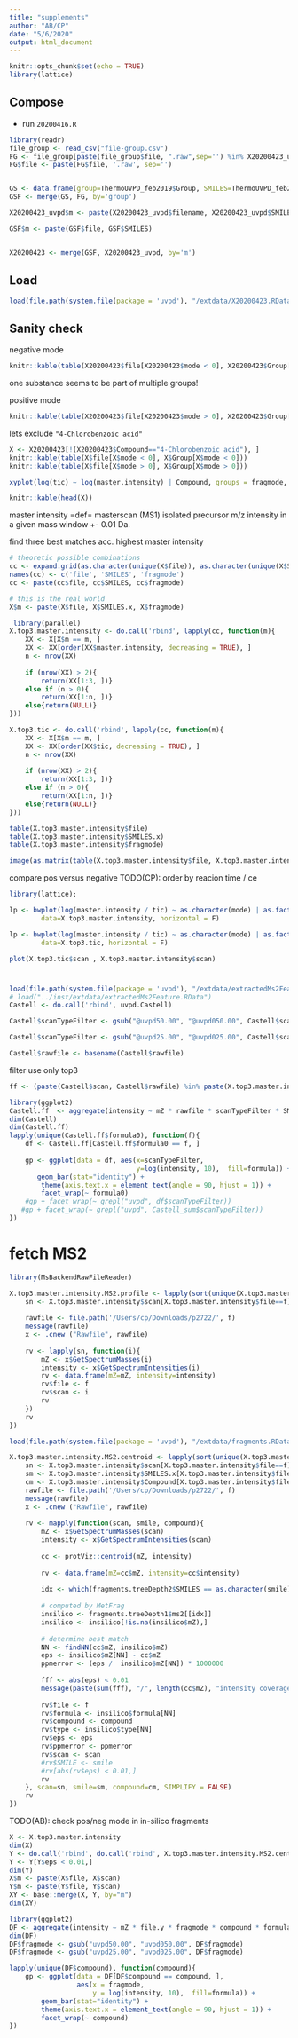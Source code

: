 ```yaml
---
title: "supplements"
author: "AB/CP"
date: "5/6/2020"
output: html_document
---
```


```r
knitr::opts_chunk$set(echo = TRUE)
library(lattice)
```

## Compose

* run `20200416.R`

```r
library(readr)
file_group <- read_csv("file-group.csv")
FG <- file_group[paste(file_group$file, ".raw",sep='') %in% X20200423_uvpd$filename, ]
FG$file <- paste(FG$file, '.raw', sep='')


GS <- data.frame(group=ThermoUVPD_feb2019$Group, SMILES=ThermoUVPD_feb2019$SMILES)
GSF <- merge(GS, FG, by='group')

X20200423_uvpd$m <- paste(X20200423_uvpd$filename, X20200423_uvpd$SMILES)

GSF$m <- paste(GSF$file, GSF$SMILES)


X20200423 <- merge(GSF, X20200423_uvpd, by='m')

```


## Load
```r
load(file.path(system.file(package = 'uvpd'), "/extdata/X20200423.RData"))
```


## Sanity check

negative mode

```r
knitr::kable(table(X20200423$file[X20200423$mode < 0], X20200423$Group[X20200423$mode < 0]))
```

one substance seems to be part of multiple groups!

positive mode

```r
knitr::kable(table(X20200423$file[X20200423$mode > 0], X20200423$Group[X20200423$mode > 0]))
```

lets exclude `"4-Chlorobenzoic acid"`

```r
X <- X20200423[!(X20200423$Compound=="4-Chlorobenzoic acid"), ]
knitr::kable(table(X$file[X$mode < 0], X$Group[X$mode < 0]))
knitr::kable(table(X$file[X$mode > 0], X$Group[X$mode > 0]))
```

```r
xyplot(log(tic) ~ log(master.intensity) | Compound, groups = fragmode, data=X20200423, pch='.')
```

```r
knitr::kable(head(X))
```
master intensity =def= masterscan (MS1) isolated precursor m/z intensity in a given mass window +- 0.01 Da.

find three best matches acc. highest master intensity

```r
# theoretic possible combinations
cc <- expand.grid(as.character(unique(X$file)), as.character(unique(X$SMILES.x)), as.character(unique(X$fragmode)))
names(cc) <- c('file', 'SMILES', 'fragmode')
cc <- paste(cc$file, cc$SMILES, cc$fragmode)

# this is the real world
X$m <- paste(X$file, X$SMILES.x, X$fragmode)

 library(parallel)
X.top3.master.intensity <- do.call('rbind', lapply(cc, function(m){
    XX <- X[X$m == m, ]
    XX <- XX[order(XX$master.intensity, decreasing = TRUE), ]
    n <- nrow(XX)
    
    if (nrow(XX) > 2){
        return(XX[1:3, ])}
    else if (n > 0){
        return(XX[1:n, ])}
    else{return(NULL)}
}))

X.top3.tic <- do.call('rbind', lapply(cc, function(m){
    XX <- X[X$m == m, ]
    XX <- XX[order(XX$tic, decreasing = TRUE), ]
    n <- nrow(XX)
    
    if (nrow(XX) > 2){
        return(XX[1:3, ])}
    else if (n > 0){
        return(XX[1:n, ])}
    else{return(NULL)}
}))

```

```r
table(X.top3.master.intensity$file)
table(X.top3.master.intensity$SMILES.x)
table(X.top3.master.intensity$fragmode)
```

```r
image(as.matrix(table(X.top3.master.intensity$file, X.top3.master.intensity$fragmode)))
```


compare pos versus negative
TODO(CP): order by reacion time / ce
```r
library(lattice);

lp <- bwplot(log(master.intensity / tic) ~ as.character(mode) | as.factor(fragmode), 
        data=X.top3.master.intensity, horizontal = F)

lp <- bwplot(log(master.intensity / tic) ~ as.character(mode) | as.factor(fragmode), 
        data=X.top3.tic, horizontal = F)
```

```r
plot(X.top3.tic$scan , X.top3.master.intensity$scan)
```


# 
```r
load(file.path(system.file(package = 'uvpd'), "/extdata/extractedMs2Feature.RData"))
# load("../inst/extdata/extractedMs2Feature.RData")
Castell <- do.call('rbind', uvpd.Castell)

Castell$scanTypeFilter <- gsub("@uvpd50.00", "@uvpd050.00", Castell$scanTypeFilter)

Castell$scanTypeFilter <- gsub("@uvpd25.00", "@uvpd025.00", Castell$scanTypeFilter)

Castell$rawfile <- basename(Castell$rawfile)
```

filter use only top3
```r
ff <- (paste(Castell$scan, Castell$rawfile) %in% paste(X.top3.master.intensity$scan, X.top3.master.intensity$filename))
```


```r
library(ggplot2)
Castell.ff  <- aggregate(intensity ~ mZ * rawfile * scanTypeFilter * SMILES0 * formula * formula0 * type, data=Castell[ff,], FUN=sum)
dim(Castell)
dim(Castell.ff)
lapply(unique(Castell.ff$formula0), function(f){
    df <- Castell.ff[Castell.ff$formula0 == f, ]
    
    gp <- ggplot(data = df, aes(x=scanTypeFilter,
                                y=log(intensity, 10),  fill=formula)) +
       geom_bar(stat="identity") +
        theme(axis.text.x = element_text(angle = 90, hjust = 1)) +
        facet_wrap(~ formula0)
    #gp + facet_wrap(~ grepl("uvpd", df$scanTypeFilter))
   #gp + facet_wrap(~ grepl("uvpd", Castell_sum$scanTypeFilter))
})

```

# fetch MS2
```r
library(MsBackendRawFileReader)

X.top3.master.intensity.MS2.profile <- lapply(sort(unique(X.top3.master.intensity$file)), function(f){
    sn <- X.top3.master.intensity$scan[X.top3.master.intensity$file==f]
    
    rawfile <- file.path('/Users/cp/Downloads/p2722/', f)
    message(rawfile)
    x <- .cnew ("Rawfile", rawfile)
    
    rv <- lapply(sn, function(i){
        mZ <- x$GetSpectrumMasses(i)
        intensity <- x$GetSpectrumIntensities(i)
        rv <- data.frame(mZ=mZ, intensity=intensity)
        rv$file <- f
        rv$scan <- i
        rv
    })
    rv
})

```


```r
load(file.path(system.file(package = 'uvpd'), "/extdata/fragments.RData"))

```


```r

X.top3.master.intensity.MS2.centroid <- lapply(sort(unique(X.top3.master.intensity$file)), function(f){
    sn <- X.top3.master.intensity$scan[X.top3.master.intensity$file==f]
    sm <- X.top3.master.intensity$SMILES.x[X.top3.master.intensity$file==f]
    cm <- X.top3.master.intensity$Compound[X.top3.master.intensity$file==f]
    rawfile <- file.path('/Users/cp/Downloads/p2722/', f)
    message(rawfile)
    x <- .cnew ("Rawfile", rawfile)
    
    rv <- mapply(function(scan, smile, compound){
        mZ <- x$GetSpectrumMasses(scan)
        intensity <- x$GetSpectrumIntensities(scan)
        
        cc <- protViz::centroid(mZ, intensity)
        
        rv <- data.frame(mZ=cc$mZ, intensity=cc$intensity)
        
        idx <- which(fragments.treeDepth2$SMILES == as.character(smile))
        
        # computed by MetFrag
        insilico <- fragments.treeDepth1$ms2[[idx]]
        insilico <- insilico[!is.na(insilico$mZ),]
        
        # determine best match
        NN <- findNN(cc$mZ, insilico$mZ)
        eps <- insilico$mZ[NN] - cc$mZ 
        ppmerror <- (eps /  insilico$mZ[NN]) * 1000000
        
        fff <- abs(eps) < 0.01
        message(paste(sum(fff), "/", length(cc$mZ), "intensity coverage", round(sum(cc$intensity[fff])/sum(cc$intensity),2)))
        
        rv$file <- f
        rv$formula <- insilico$formula[NN]
        rv$compound <- compound
        rv$type <- insilico$type[NN]
        rv$eps <- eps
        rv$ppmerror <- ppmerror
        rv$scan <- scan
        #rv$SMILE <- smile
        #rv[abs(rv$eps) < 0.01,]
        rv
    }, scan=sn, smile=sm, compound=cm, SIMPLIFY = FALSE)
    rv
})
```

TODO(AB): check pos/neg mode in in-silico fragments


```r
X <- X.top3.master.intensity
dim(X)
Y <- do.call('rbind', do.call('rbind', X.top3.master.intensity.MS2.centroid))
Y <- Y[Y$eps < 0.01,]
dim(Y)
X$m <- paste(X$file, X$scan)
Y$m <- paste(Y$file, Y$scan)
XY <- base::merge(X, Y, by="m")
dim(XY)
```


```r
library(ggplot2)
DF <- aggregate(intensity ~ mZ * file.y * fragmode * compound * formula * Group * mode, data=XY, FUN=sum)
dim(DF)
DF$fragmode <- gsub("uvpd50.00", "uvpd050.00", DF$fragmode)
DF$fragmode <- gsub("uvpd25.00", "uvpd025.00", DF$fragmode)

lapply(unique(DF$compound), function(compound){
    gp <- ggplot(data = DF[DF$compound == compound, ], 
                 aes(x = fragmode,
                     y = log(intensity, 10),  fill=formula)) +
        geom_bar(stat="identity") +
        theme(axis.text.x = element_text(angle = 90, hjust = 1)) +
        facet_wrap(~ compound)
})
```
